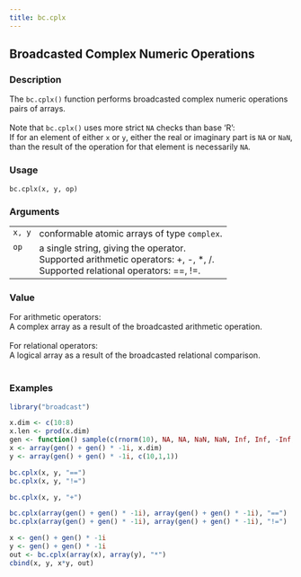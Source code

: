```yaml
---
title: bc.cplx
---
```

## Broadcasted Complex Numeric Operations {.unnumbered}


### Description

The <code>bc.cplx()</code> function performs broadcasted complex numeric operations pairs of arrays. <br />
<br />
Note that <code>bc.cplx()</code> uses more strict <code>NA</code> checks than base 'R': <br />
If for an element of either <code>x</code> or <code>y</code>, either the real or imaginary part is <code>NA</code> or <code>NaN</code>,
than the result of the operation for that element is necessarily <code>NA</code>. <br />



### Usage

<pre><code class='language-R'>bc.cplx(x, y, op)
</code></pre>


### Arguments

<table>
<tr><td style = "white-space: collapse; font-family: monospace; vertical-align: top"><code id="x">x</code>, <code id="y">y</code></td>
<td>
conformable atomic arrays of type <code>complex</code>.
</td></tr>
<tr><td style = "white-space: collapse; font-family: monospace; vertical-align: top"><code id="op">op</code></td>
<td>
a single string, giving the operator. <br />
Supported arithmetic operators: +, -, *, /. <br />
Supported relational operators: ==, !=. <br />
</td></tr>
</table>


### Value

For arithmetic operators: <br />
A complex array as a result of the broadcasted arithmetic operation. <br />
<br />
For relational operators: <br />
A logical array as a result of the broadcasted relational comparison. <br />
<br />



### Examples
```r
library("broadcast")

x.dim <- c(10:8)
x.len <- prod(x.dim)
gen <- function() sample(c(rnorm(10), NA, NA, NaN, NaN, Inf, Inf, -Inf, -Inf))
x <- array(gen() + gen() * -1i, x.dim)
y <- array(gen() + gen() * -1i, c(10,1,1))

bc.cplx(x, y, "==")
bc.cplx(x, y, "!=")

bc.cplx(x, y, "+")

bc.cplx(array(gen() + gen() * -1i), array(gen() + gen() * -1i), "==")
bc.cplx(array(gen() + gen() * -1i), array(gen() + gen() * -1i), "!=")

x <- gen() + gen() * -1i
y <- gen() + gen() * -1i
out <- bc.cplx(array(x), array(y), "*")
cbind(x, y, x*y, out)


```
